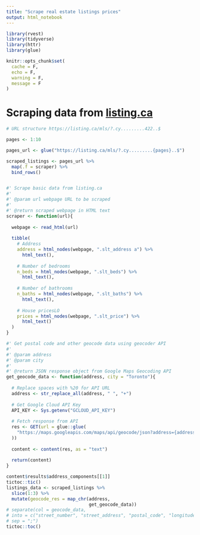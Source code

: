 ```yaml
---
title: "Scrape real estate listings prices"
output: html_notebook
---
```


```r
library(rvest)
library(tidyverse)
library(httr)
library(glue)

knitr::opts_chunk$set(
  cache = F,
  echo = F,
  warning = F,
  message = F
)

```

# Scraping data from [listing.ca](https://listing.ca/mls)

```r
# URL structure https://listing.ca/mls/?.cy.........422..$

pages <- 1:10

pages_url <- glue("https://listing.ca/mls/?.cy.........{pages}..$")

scraped_listings <- pages_url %>% 
  map(.f = scraper) %>% 
  bind_rows()


#' Scrape basic data from listing.ca
#'
#' @param url webpage URL to be scraped
#'
#' @return scraped webpage in HTML text
scraper <- function(url){
  
  webpage <- read_html(url)
  
  tibble(
    # Address
    address = html_nodes(webpage, ".slt_address a") %>% 
      html_text(),
    
    # Number of bedrooms
    n_beds = html_nodes(webpage, ".slt_beds") %>% 
      html_text(),
    
    # Number of bathrooms
    n_baths = html_nodes(webpage, ".slt_baths") %>% 
      html_text(),
    
    # House pricesLO
    prices = html_nodes(webpage, ".slt_price") %>% 
      html_text()
  ) 
}

```

```r
#' Get postal code and other geocode data using geocoder API
#'
#' @param address 
#' @param city 
#'
#' @return JSON response object from Google Maps Geocoding API
get_geocode_data <- function(address, city = "Toronto"){
  
  # Replace spaces with %20 for API URL
  address <- str_replace_all(address, " ", "+")
  
  # Get Google Cloud API Key
  API_KEY <- Sys.getenv("GCLOUD_API_KEY")
  
  # Fetch response from API
  res <- GET(url = glue::glue(
    "https://maps.googleapis.com/maps/api/geocode/json?address={address},+{city},+ON&key={API_KEY}"
  ))
  
  content <- content(res, as = "text")
  
  return(content)
}

content$results$address_components[[1]]
tictoc::tic()
listings_data <- scraped_listings %>% 
  slice(1:3) %>% 
  mutate(geocode_res = map_chr(address,
                               get_geocode_data))
# separate(col = geocode_data,
# into = c("street_number", "street_address", "postal_code", "longitude", "latitude"),
# sep = ";")
tictoc::toc()

```




